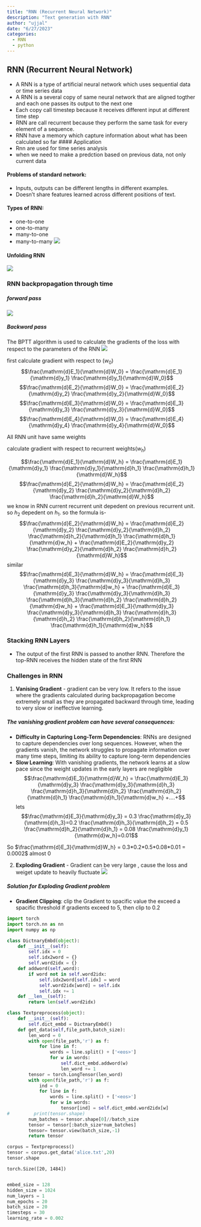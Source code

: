 ```yaml
---
title: "RNN (Recurrent Neural Network)"
description: "Text generation with RNN"
author: "ujjal"
date: "6/27/2023"
categories:
  - RNN
  - python
---
```


## RNN (Recurrent Neural Network)
- A RNN is a type of artificial neural network which uses sequential data or time series data
- A RNN is a several copy of same neural network that are aligned togther and each one passes its output to the next one
- Each copy call timestep because it receives different input at different time step 
- RNN are call recurrent because they perform the same task for every element of a sequence.
- RNN have a memory which capture information about what has been calculated so far
#### Application
- Rnn are used for time series analysis
- when we need to make a predction based on previous data, not only current data

#### Problems of standard network:
- Inputs, outputs can be different lengths in different examples.
- Doesn’t share features learned across different positions of text. 

#### Types of RNN:
- one-to-one
- one-to-many
- many-to-one
- many-to-many
<img src='https://www.ibm.com/content/dam/connectedassets-adobe-cms/worldwide-content/cdp/cf/ul/g/ba/82/types-of-recurrent-neural-networks-combined.component.simple-narrative-l.ts=1681483684972.jpg/content/adobe-cms/us/en/topics/recurrent-neural-networks/jcr:content/root/table_of_contents/body/simple_narrative_1474352927/image'>



#### Unfolding RNN
<img src='unfloding.png'>

### RNN backpropagation through time

##### forward pass

<img src = 'rnn_f_pass.png'>

##### Backword pass

The BPTT algorithm is used to calculate the gradients of the loss with respect to the parameters of the RNN
<img src='rnn_bptt.png'>

first calculate gradient with respect to ($w_0$)  
$$\frac{\mathrm{d}E_1}{\mathrm{d}W_0} = \frac{\mathrm{d}E_1}{\mathrm{d}y_1} \frac{\mathrm{d}y_1}{\mathrm{d}W_0}$$
$$\frac{\mathrm{d}E_2}{\mathrm{d}W_0} = \frac{\mathrm{d}E_2}{\mathrm{d}y_2} \frac{\mathrm{d}y_2}{\mathrm{d}W_0}$$
$$\frac{\mathrm{d}E_3}{\mathrm{d}W_0} = \frac{\mathrm{d}E_3}{\mathrm{d}y_3} \frac{\mathrm{d}y_3}{\mathrm{d}W_0}$$
$$\frac{\mathrm{d}E_4}{\mathrm{d}W_0} = \frac{\mathrm{d}E_4}{\mathrm{d}y_4} \frac{\mathrm{d}y_4}{\mathrm{d}W_0}$$

All RNN unit have same weights

calculate gradient with respect to recurrent weights($w_h$) 

$$\frac{\mathrm{d}E_1}{\mathrm{d}W_h} = \frac{\mathrm{d}E_1}{\mathrm{d}y_1} \frac{\mathrm{d}y_1}{\mathrm{d}h_1}  \frac{\mathrm{d}h_1}{\mathrm{d}W_h}$$
$$\frac{\mathrm{d}E_2}{\mathrm{d}W_h} = \frac{\mathrm{d}E_2}{\mathrm{d}y_2} \frac{\mathrm{d}y_2}{\mathrm{d}h_2}  \frac{\mathrm{d}h_2}{\mathrm{d}W_h}$$
we know in RNN current recurrent unit depedent on previous recurrent unit. so $h_2$ depedent on $h_1$. so the formula is-
$$\frac{\mathrm{d}E_2}{\mathrm{d}W_h} =  \frac{\mathrm{d}E_2}{\mathrm{d}y_2} \frac{\mathrm{d}y_2}{\mathrm{d}h_2}  \frac{\mathrm{d}h_2}{\mathrm{d}h_1} \frac{\mathrm{d}h_1}{\mathrm{d}w_h} + \frac{\mathrm{d}E_2}{\mathrm{d}y_2} \frac{\mathrm{d}y_2}{\mathrm{d}h_2}  \frac{\mathrm{d}h_2}{\mathrm{d}W_h}$$
similar
$$\frac{\mathrm{d}E_3}{\mathrm{d}W_h} =  \frac{\mathrm{d}E_3}{\mathrm{d}y_3} \frac{\mathrm{d}y_3}{\mathrm{d}h_3}  \frac{\mathrm{d}h_3}{\mathrm{d}w_h} + \frac{\mathrm{d}E_3}{\mathrm{d}y_3} \frac{\mathrm{d}y_3}{\mathrm{d}h_3}  \frac{\mathrm{d}h_3}{\mathrm{d}h_2} \frac{\mathrm{d}h_2}{\mathrm{d}w_h} +  \frac{\mathrm{d}E_3}{\mathrm{d}y_3} \frac{\mathrm{d}y_3}{\mathrm{d}h_3}  \frac{\mathrm{d}h_3}{\mathrm{d}h_2} \frac{\mathrm{d}h_2}{\mathrm{d}h_1} \frac{\mathrm{d}h_1}{\mathrm{d}w_h}$$

### Stacking RNN Layers
- The output of the first RNN is passed to another RNN. Therefore the top-RNN receives the hidden state of the first RNN


### Challenges in RNN
1. **Vanising Gradient** - gradient can be very low. It refers to the issue where the gradients calculated during backpropagation become extremely small as they are propagated backward through time, leading to very slow or ineffective learning.

##### The vanishing gradient problem can have several consequences:
- **Difficulty in Capturing Long-Term Dependencies**: RNNs are designed to capture dependencies over long sequences. However, when the gradients vanish, the network struggles to propagate information over many time steps, limiting its ability to capture long-term dependencies
- **Slow Learning**:  With vanishing gradients, the network learns at a slow pace since the weight updates in the early layers are negligible
$$\frac{\mathrm{d}E_3}{\mathrm{d}W_h} =   \frac{\mathrm{d}E_3}{\mathrm{d}y_3} \frac{\mathrm{d}y_3}{\mathrm{d}h_3}  \frac{\mathrm{d}h_3}{\mathrm{d}h_2} \frac{\mathrm{d}h_2}{\mathrm{d}h_1} \frac{\mathrm{d}h_1}{\mathrm{d}w_h} +....+$$
lets $$\frac{\mathrm{d}E_3}{\mathrm{d}y_3} = 0.3    \frac{\mathrm{d}y_3}{\mathrm{d}h_3}=0.2    \frac{\mathrm{d}h_3}{\mathrm{d}h_2} = 0.5   \frac{\mathrm{d}h_2}{\mathrm{d}h_1} = 0.08    \frac{\mathrm{d}y_1}{\mathrm{d}w_h}=0.01$$

So $\frac{\mathrm{d}E_3}{\mathrm{d}W_h} = 0.3*0.2*0.5*0.08*0.01 = 0.0002$  almost 0 

2. **Exploding Gradient** - Gradient can be very large , cause the loss and weiget update to heavily fluctuate
<img src='e_gradient.png'>

##### Solution for Exploding Gradient problem
- **Gradient Clipping**: clip the Gradient to spacific value the exceed a spacific threshold
if gradients exceed to 5, then clip to 0.2


```python
import torch
import torch.nn as nn
import numpy as np
```


```python
class DictnaryEmbd(object):
    def __init__(self):
        self.idx = 0
        self.idx2word = {}
        self.word2idx = {}
    def addword(self,word):
        if word not in self.word2idx:
            self.idx2word[self.idx] = word
            self.word2idx[word] = self.idx
            self.idx += 1
    def __len__(self):
        return len(self.word2idx)

class Textpreprocess(object):
    def __init__(self):
        self.dict_embd = DictnaryEmbd()
    def get_data(self,file_path,batch_size):
        len_word = 0
        with open(file_path,'r') as f:
            for line in f:
                words = line.split() + ['<eos>']
                for w in words:
                    self.dict_embd.addword(w)
                    len_word += 1
        tensor = torch.LongTensor(len_word)
        with open(file_path,'r') as f:
            ind = 0
            for line in f:
                words = line.split() + ['<eos>']
                for w in words:
                    tensor[ind] = self.dict_embd.word2idx[w]
#         print(tensor.shape)
        num_batches = tensor.shape[0]//batch_size
        tensor = tensor[:batch_size*num_batches]
        tensor= tensor.view(batch_size,-1)
        return tensor
```


```python
corpus = Textpreprocess()
tensor = corpus.get_data('alice.txt',20)
tensor.shape
```




    torch.Size([20, 1484])




```python

```


```python
embed_size = 128   
hidden_size = 1024 
num_layers = 1
num_epochs = 20
batch_size = 20
timesteps = 30
learning_rate = 0.002

```


```python

```


```python

```


```python

```


```python

```


```python

```


```python

```
